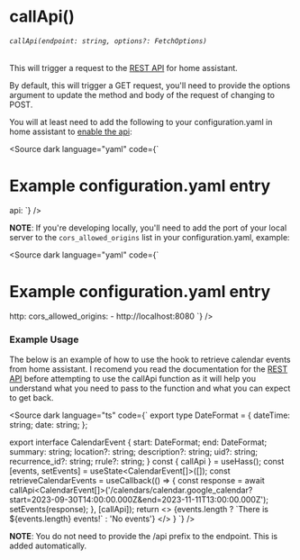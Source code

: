 
<Meta title="core/hooks/useHass/callApi" />

# callApi()
###### `callApi(endpoint: string, options?: FetchOptions)`
This will trigger a request to the [REST API](https://developers.home-assistant.io/docs/api/rest/#actions) for home assistant.

By default, this will trigger a GET request, you'll need to provide the options argument to update the method and body of the request of changing to POST.

You will at least need to add the following to your configuration.yaml in home assistant to [enable the api](https://www.home-assistant.io/integrations/api):

<Source dark language="yaml" code={`
# Example configuration.yaml entry
api:
`} />

**NOTE**: If you're developing locally, you'll need to add the port of your local server to the `cors_allowed_origins` list in your configuration.yaml, example:

<Source dark language="yaml" code={`
# Example configuration.yaml entry
http:
  cors_allowed_origins: 
    - http://localhost:8080
`} />

### Example Usage
The below is an example of how to use the hook to retrieve calendar events from home assistant.
I recomend you read the documentation for the [REST API](https://developers.home-assistant.io/docs/api/rest/#actions) before attempting to use the callApi function as it will help you understand what you need to pass to the function and what you can expect to get back.

<Source dark language="ts" code={`
export type DateFormat = {
  dateTime: string;
  date: string;
};

export interface CalendarEvent {
  start: DateFormat;
  end: DateFormat;
  summary: string;
  location?: string;
  description?: string;
  uid?: string;
  recurrence_id?: string;
  rrule?: string;
}
  const { callApi } = useHass();
  const [events, setEvents] = useState<CalendarEvent[]>([]);
  const retrieveCalendarEvents = useCallback(() => {
    const response = await callApi<CalendarEvent[]>('/calendars/calendar.google_calendar?start=2023-09-30T14:00:00.000Z&end=2023-11-11T13:00:00.000Z');
    setEvents(response);
  }, [callApi]);
  return <>
    <FabCard icon="mdi:view-module" onClick={retrieveCalendarEvents} />
    {events.length ? \`There is $\{events.length} events!\` : 'No events'}
  </>
}
`} />

**NOTE**: You do not need to provide the /api prefix to the endpoint. This is added automatically.
